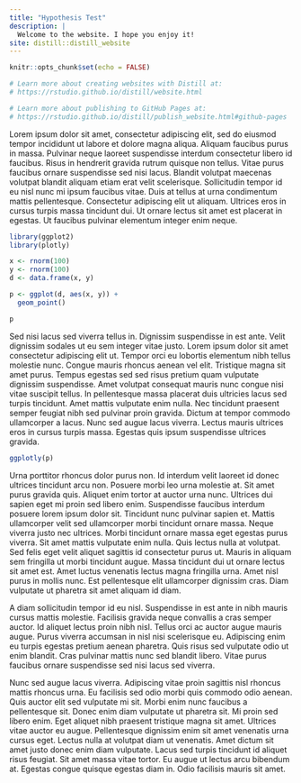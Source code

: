 ```yaml
---
title: "Hypothesis Test"
description: |
  Welcome to the website. I hope you enjoy it!
site: distill::distill_website
---
```


<head>
<script src="https://hypothes.is/embed.js" async></script>
</head>

```r
knitr::opts_chunk$set(echo = FALSE)

# Learn more about creating websites with Distill at:
# https://rstudio.github.io/distill/website.html

# Learn more about publishing to GitHub Pages at:
# https://rstudio.github.io/distill/publish_website.html#github-pages

```

Lorem ipsum dolor sit amet, consectetur adipiscing elit, sed do eiusmod tempor incididunt ut labore et dolore magna aliqua. Aliquam faucibus purus in massa. Pulvinar neque laoreet suspendisse interdum consectetur libero id faucibus. Risus in hendrerit gravida rutrum quisque non tellus. Vitae purus faucibus ornare suspendisse sed nisi lacus. Blandit volutpat maecenas volutpat blandit aliquam etiam erat velit scelerisque. Sollicitudin tempor id eu nisl nunc mi ipsum faucibus vitae. Duis at tellus at urna condimentum mattis pellentesque. Consectetur adipiscing elit ut aliquam. Ultrices eros in cursus turpis massa tincidunt dui. Ut ornare lectus sit amet est placerat in egestas. Ut faucibus pulvinar elementum integer enim neque.

```r
library(ggplot2)
library(plotly)

x <- rnorm(100)
y <- rnorm(100)
d <- data.frame(x, y)

p <- ggplot(d, aes(x, y)) +
  geom_point()

p
```


Sed nisi lacus sed viverra tellus in. Dignissim suspendisse in est ante. Velit dignissim sodales ut eu sem integer vitae justo. Lorem ipsum dolor sit amet consectetur adipiscing elit ut. Tempor orci eu lobortis elementum nibh tellus molestie nunc. Congue mauris rhoncus aenean vel elit. Tristique magna sit amet purus. Tempus egestas sed sed risus pretium quam vulputate dignissim suspendisse. Amet volutpat consequat mauris nunc congue nisi vitae suscipit tellus. In pellentesque massa placerat duis ultricies lacus sed turpis tincidunt. Amet mattis vulputate enim nulla. Nec tincidunt praesent semper feugiat nibh sed pulvinar proin gravida. Dictum at tempor commodo ullamcorper a lacus. Nunc sed augue lacus viverra. Lectus mauris ultrices eros in cursus turpis massa. Egestas quis ipsum suspendisse ultrices gravida.

```r
ggplotly(p)
```

Urna porttitor rhoncus dolor purus non. Id interdum velit laoreet id donec ultrices tincidunt arcu non. Posuere morbi leo urna molestie at. Sit amet purus gravida quis. Aliquet enim tortor at auctor urna nunc. Ultrices dui sapien eget mi proin sed libero enim. Suspendisse faucibus interdum posuere lorem ipsum dolor sit. Tincidunt nunc pulvinar sapien et. Mattis ullamcorper velit sed ullamcorper morbi tincidunt ornare massa. Neque viverra justo nec ultrices. Morbi tincidunt ornare massa eget egestas purus viverra. Sit amet mattis vulputate enim nulla. Quis lectus nulla at volutpat. Sed felis eget velit aliquet sagittis id consectetur purus ut. Mauris in aliquam sem fringilla ut morbi tincidunt augue. Massa tincidunt dui ut ornare lectus sit amet est. Amet luctus venenatis lectus magna fringilla urna. Amet nisl purus in mollis nunc. Est pellentesque elit ullamcorper dignissim cras. Diam vulputate ut pharetra sit amet aliquam id diam.

A diam sollicitudin tempor id eu nisl. Suspendisse in est ante in nibh mauris cursus mattis molestie. Facilisis gravida neque convallis a cras semper auctor. Id aliquet lectus proin nibh nisl. Tellus orci ac auctor augue mauris augue. Purus viverra accumsan in nisl nisi scelerisque eu. Adipiscing enim eu turpis egestas pretium aenean pharetra. Quis risus sed vulputate odio ut enim blandit. Cras pulvinar mattis nunc sed blandit libero. Vitae purus faucibus ornare suspendisse sed nisi lacus sed viverra.

Nunc sed augue lacus viverra. Adipiscing vitae proin sagittis nisl rhoncus mattis rhoncus urna. Eu facilisis sed odio morbi quis commodo odio aenean. Quis auctor elit sed vulputate mi sit. Morbi enim nunc faucibus a pellentesque sit. Donec enim diam vulputate ut pharetra sit. Mi proin sed libero enim. Eget aliquet nibh praesent tristique magna sit amet. Ultrices vitae auctor eu augue. Pellentesque dignissim enim sit amet venenatis urna cursus eget. Lectus nulla at volutpat diam ut venenatis. Amet dictum sit amet justo donec enim diam vulputate. Lacus sed turpis tincidunt id aliquet risus feugiat. Sit amet massa vitae tortor. Eu augue ut lectus arcu bibendum at. Egestas congue quisque egestas diam in. Odio facilisis mauris sit amet.

